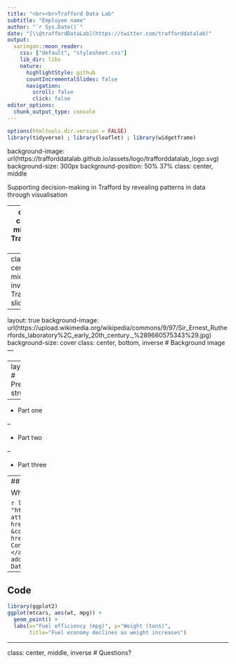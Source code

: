 ```yaml
---
title: "<br><br>Trafford Data Lab"
subtitle: "Employee name"
author: "`r Sys.Date()`"
date: "[\\@traffordDataLab](https://twitter.com/trafforddatalab)"
output:
  xaringan::moon_reader:
    css: ["default", "stylesheet.css"]
    lib_dir: libs
    nature:
      highlightStyle: github
      countIncrementalSlides: false
      navigation:
        scroll: false
        click: false
editor_options: 
  chunk_output_type: console
---
```


```r
options(htmltools.dir.version = FALSE)
library(tidyverse) ; library(leaflet) ; library(widgetframe)
```

background-image: url(https://trafforddatalab.github.io/assets/logo/trafforddatalab_logo.svg)
background-size: 300px
background-position: 50% 37%
class: center, middle

Supporting decision-making in Trafford by revealing patterns in data through visualisation

---
class: center, middle
# Transition slide

---
class: center, middle, inverse
# Transition slide

---
layout: true
background-image: url(https://upload.wikimedia.org/wikipedia/commons/9/97/Sir_Ernest_Rutherfords_laboratory%2C_early_20th_century._%289660575343%29.jpg)
background-size: cover
class: center, bottom, inverse
# Background image
---

---
layout: false
# Presentation structure

--

- Part one

--

- Part two

--

- Part three

---
## Example visual

Where is the Trafford Data Lab?
<br>

```r
leaflet() %>% 
  addTiles(urlTemplate = "http://{s}.basemaps.cartocdn.com/light_all/{z}/{x}/{y}.png",
           attribution = '&copy; <a href="http://www.openstreetmap.org/copyright">OpenStreetMap</a> &copy; <a href="https://carto.com/attribution">CartoDB</a>, <a href="https://www.ons.gov.uk/methodology/geography/licences">| Contains OS data © Crown copyright and database right (2017)</a>',
           options = tileOptions(minZoom = 14, maxZoom = 17)) %>% 
  addMarkers(lng = -2.329774, lat = 53.421981, popup="Trafford Data Lab") %>% 
  frameWidget(height='325')
```

---

## Code

```r
library(ggplot2)
ggplot(mtcars, aes(wt, mpg)) +
  geom_point() +
  labs(x="Fuel efficiency (mpg)", y="Weight (tons)",
       title="Fuel economy declines as weight increases")
```

---
class: center, middle, inverse
# Questions?
